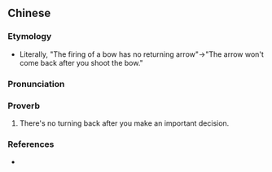 {{also|开弓没有回头箭}}
==Chinese==
{{zh-forms|s=开弓没有回头箭|type=2221}}

===Etymology===
* Literally, "The firing of a bow has no returning arrow"→"The arrow won't come back after you shoot the bow."

===Pronunciation===
{{zh-pron
|m=kāigōng méiyǒu huítóu jiàn
|c=hoi1 gung1 mut6 jau5 wui4 tau4 zin3
|cat=prov
}}

===Proverb===
{{zh-proverb}}

# There's no turning back after you make an important decision.

===References===
* {{cite-book|last=Feng|first=Yu|coauthors=Zhijie Jia, Jie Cai, Yaohua Shi, Judith M. Amory|year=2005|edition= |title=Pop Chinese: A Cheng & Tsui Handbook Of Contemporary Colloquial Expressions (Cheng & Tsui Asian Dictionary Series) (话是这么说：中国当代流行语手册)|language=English/Chinese|publisher=Cheng & Tsui|location=Boston|isbn=0-88727-424-2}}
